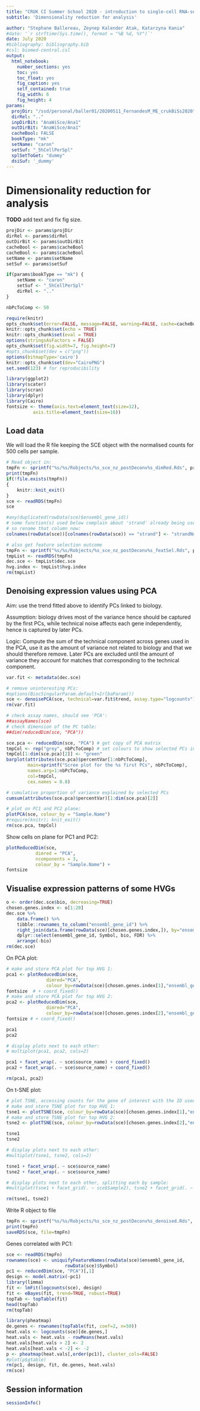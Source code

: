 ```yaml
---
title: "CRUK CI Summer School 2020 - introduction to single-cell RNA-seq analysis"
subtitle: 'Dimensionality reduction for analysis'

author: "Stephane Ballereau, Zeynep Kalender Atak, Katarzyna Kania"
#date: '`r strftime(Sys.time(), format = "%B %d, %Y")`'
date: July 2020
#bibliography: bibliography.bib
#csl: biomed-central.csl
output:
  html_notebook:
    number_sections: yes
    toc: yes
    toc_float: yes
    fig_caption: yes
    self_contained: true
    fig_width: 6
    fig_height: 4
params:
  projDir: "/ssd/personal/baller01/20200511_FernandesM_ME_crukBiSs2020"
  dirRel: ".."
  inpDirBit: "AnaWiSce/Ana1"
  outDirBit: "AnaWiSce/Ana1"
  cacheBool: FALSE
  bookType: "mk"
  setName: "caron"
  setSuf: "_5hCellPerSpl"
  splSetToGet: "dummy"
  dsiSuf: '_dummy'
---
```


# Dimensionality reduction for analysis

**TODO** add text and fix fig size.

```r
projDir <- params$projDir
dirRel <- params$dirRel
outDirBit <- params$outDirBit
cacheBool <- params$cacheBool
cacheBool <- params$cacheBool
setName <- params$setName
setSuf <- params$setSuf

if(params$bookType == "mk") {
	setName <- "caron"
	setSuf <- "_5hCellPerSpl"
	dirRel <- ".."
}

nbPcToComp <- 50
```

```r
require(knitr)
opts_chunk$set(error=FALSE, message=FALSE, warning=FALSE, cache=cacheBool)
knitr::opts_chunk$set(echo = TRUE)
knitr::opts_chunk$set(eval = TRUE) 
options(stringsAsFactors = FALSE)
opts_chunk$set(fig.width=7, fig.height=7)
#opts_chunk$set(dev = c("png"))
options(bitmapType='cairo')
knitr::opts_chunk$set(dev="CairoPNG")
set.seed(123) # for reproducibility 
```

```r
library(ggplot2)
library(scater)
library(scran)
library(dplyr)
library(Cairo)
fontsize <- theme(axis.text=element_text(size=12),
		  axis.title=element_text(size=16))
```

## Load data

We will load the R file keeping the SCE object with the normalised counts for 500 cells per sample.

```r
# Read object in:
tmpFn <- sprintf("%s/%s/Robjects/%s_sce_nz_postDeconv%s_dimRed.Rds", projDir, outDirBit, setName, setSuf)
print(tmpFn)
if(!file.exists(tmpFn))
{
	knitr::knit_exit()
}
sce <- readRDS(tmpFn)
sce

#any(duplicated(rowData(sce)$ensembl_gene_id))
# some function(s) used below complain about 'strand' already being used in row data,
# so rename that column now:
colnames(rowData(sce))[colnames(rowData(sce)) == "strand"] <- "strandNum"

# also get feature selection outcome
tmpFn <- sprintf("%s/%s/Robjects/%s_sce_nz_postDeconv%s_featSel.Rds", projDir, outDirBit, setName, setSuf)
tmpList <- readRDS(tmpFn)
dec.sce <- tmpList$dec.sce
hvg.index <- tmpList$hvg.index
rm(tmpList)
```

## Denoising expression values using PCA

Aim: use the trend fitted above to identify PCs linked to biology.

Assumption: biology drives most of the variance hence should be captured by the first PCs, while technical noise affects each gene independently, hence is captured by later PCs.

Logic: Compute the sum of the technical component across genes used in the PCA, use it as the amount of variance not related to biology and that we should therefore remove. Later PCs are excluded until the amount of variance they account for matches that corresponding to the technical component. 

```r
var.fit <- metadata(dec.sce)

# remove uninteresting PCs:
#options(BiocSingularParam.default=IrlbaParam())
sce <- denoisePCA(sce, technical=var.fit$trend, assay.type="logcounts")
rm(var.fit)

# check assay names, should see 'PCA':
##assayNames(sce)
# check dimension of the PC table:
##dim(reducedDim(sce, "PCA")) 

sce.pca <- reducedDim(sce, "PCA") # get copy of PCA matrix
tmpCol <- rep("grey", nbPcToComp) # set colours to show selected PCs in green
tmpCol[1:dim(sce.pca)[2]] <- "green"
barplot(attributes(sce.pca)$percentVar[1:nbPcToComp],
        main=sprintf("Scree plot for the %s first PCs", nbPcToComp),
        names.arg=1:nbPcToComp,
        col=tmpCol,
        cex.names = 0.8)

# cumulative proportion of variance explained by selected PCs
cumsum(attributes(sce.pca)$percentVar)[1:dim(sce.pca)[2]]

# plot on PC1 and PC2 plane:
plotPCA(sce, colour_by = "Sample.Name")
#require(knitr); knit_exit()
rm(sce.pca, tmpCol)
```

Show cells on plane for PC1 and PC2:

```r
plotReducedDim(sce,
	       dimred = "PCA",
	       ncomponents = 3,
	       colour_by = "Sample.Name") +
fontsize
```

## Visualise expression patterns of some HVGs

```r
o <- order(dec.sce$bio, decreasing=TRUE)
chosen.genes.index <- o[1:20]
dec.sce %>%
	data.frame() %>%
	tibble::rownames_to_column("ensembl_gene_id") %>%
	right_join(data.frame(rowData(sce)[chosen.genes.index,]), by="ensembl_gene_id") %>%
	dplyr::select(ensembl_gene_id, Symbol, bio, FDR) %>%
	arrange(-bio)
rm(dec.sce)
```

On PCA plot:

```r
# make and store PCA plot for top HVG 1:
pca1 <- plotReducedDim(sce,
		       dimred="PCA",
		       colour_by=rowData(sce)[chosen.genes.index[1],"ensembl_gene_id"]) +
fontsize  # + coord_fixed()
# make and store PCA plot for top HVG 2:
pca2 <- plotReducedDim(sce,
		       dimred="PCA",
		       colour_by=rowData(sce)[chosen.genes.index[2],"ensembl_gene_id"]) +
fontsize # + coord_fixed()

pca1
pca2
```

```r
# display plots next to each other:
# multiplot(pca1, pca2, cols=2)

pca1 + facet_wrap(. ~ sce$source_name) + coord_fixed()
pca2 + facet_wrap(. ~ sce$source_name) + coord_fixed()

rm(pca1, pca2)
```

On t-SNE plot:

```r
# plot TSNE, accessing counts for the gene of interest with the ID used to name rows in the count matrix:
# make and store TSNE plot for top HVG 1:
tsne1 <- plotTSNE(sce, colour_by=rowData(sce)[chosen.genes.index[1],"ensembl_gene_id"]) + fontsize
# make and store TSNE plot for top HVG 2:
tsne2 <- plotTSNE(sce, colour_by=rowData(sce)[chosen.genes.index[2],"ensembl_gene_id"]) + fontsize

tsne1
tsne2
```

```r
# display plots next to each other:
#multiplot(tsne1, tsne2, cols=2)

tsne1 + facet_wrap(. ~ sce$source_name)
tsne2 + facet_wrap(. ~ sce$source_name)

# display plots next to each other, splitting each by sample:
#multiplot(tsne1 + facet_grid(. ~ sce$Sample2), tsne2 + facet_grid(. ~ sce$Sample2), cols=2)

rm(tsne1, tsne2)
```

Write R object to file

```r
tmpFn <- sprintf("%s/%s/Robjects/%s_sce_nz_postDeconv%s_denoised.Rds", projDir, outDirBit, setName, setSuf)
print(tmpFn)
saveRDS(sce, file=tmpFn)
```

Genes correlated with PC1:

<!-- http://bioinformatics.age.mpg.de/presentations-tutorials/presentations/modules/single-cell//bioconductor_tutorial.html -->

```r
sce <- readRDS(tmpFn)
rownames(sce) <- uniquifyFeatureNames(rowData(sce)$ensembl_gene_id,
				      rowData(sce)$Symbol)
pc1 <- reducedDim(sce, "PCA")[,1]
design <- model.matrix(~pc1)
library(limma)
fit <- lmFit(logcounts(sce), design)
fit <- eBayes(fit, trend=TRUE, robust=TRUE)
topTab <- topTable(fit)
head(topTab)
rm(topTab)
```

```r
library(pheatmap)
de.genes <- rownames(topTable(fit, coef=2, n=50))
heat.vals <- logcounts(sce)[de.genes,]
heat.vals <- heat.vals - rowMeans(heat.vals)
heat.vals[heat.vals > 2] <- 2
heat.vals[heat.vals < -2] <- -2
p <- pheatmap(heat.vals[,order(pc1)], cluster_cols=FALSE)
#plot(p$gtable)
rm(pc1, design, fit, de.genes, heat.vals)
rm(sce)
```

## Session information

```r
sessionInfo()
```
